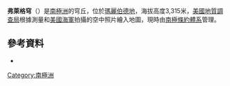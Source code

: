 {{coord|85|52|S|138|24|W||display=title}}

'''弗萊格穹'''（{{lang-en|Phleger Dome}}）是[[南極洲|南極洲]]的穹丘，位於[[瑪麗伯德地|瑪麗伯德地]]，海拔高度3,315米，[[美國地質調查局|美國地質調查局]]根據測量和[[美國海軍|美國海軍]]拍攝的空中照片繪入地圖，現時由[[南極條約體系|南極條約體系]]管理。

==參考資料==
*{{usgs-gazetteer}}

{{DEFAULTSORT:Phleger Dome}}
[[Category:南極洲|Category:南極洲]]


{{MarieByrdLand-geo-stub}}